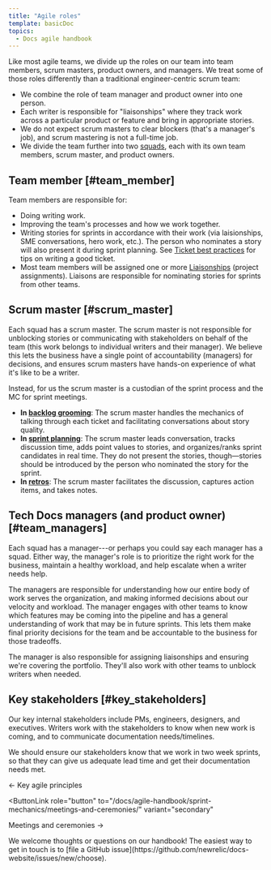 ```yaml
---
title: "Agile roles"
template: basicDoc
topics:
  - Docs agile handbook
---
```

Like most agile teams, we divide up the roles on our team into team members, scrum masters, product owners, and managers. We treat some of those roles differently than a traditional engineer-centric scrum team:

- We combine the role of team manager and product owner into one person.
- Each writer is responsible for "liaisonships" where they track work across a particular product or feature and bring in appropriate stories.
- We do not expect scrum masters to clear blockers (that's a manager's job), and scrum mastering is not a full-time job.
- We divide the team further into two [squads](/docs/agile-handbook/key-concepts/agile-sprints-profusion-of-terms/#teams-and-squads), each with its own team members, scrum master, and product owners.

## Team member [#team_member]

Team members are responsible for:

- Doing writing work.
- Improving the team's processes and how we work together.
- Writing stories for sprints in accordance with their work (via laisionships, SME conversations, hero work, etc.). The person who nominates a story will also present it during sprint planning. See [Ticket best practices](/docs/agile-handbook/appendices/ticket-best-practices/) for tips on writing a good ticket.
- Most team members will be assigned one or more [Liaisonships](/docs/agile-handbook/sprint-mechanics/liaisonships/) (project assignments). Liaisons are responsible for nominating stories for sprints from other teams.

## Scrum master [#scrum_master]

Each squad has a scrum master. The scrum master is not responsible for unblocking stories or communicating with stakeholders on behalf of the team (this work belongs to individual writers and their manager). We believe this lets the business have a single point of accountability (managers) for decisions, and ensures scrum masters have hands-on experience of what it's like to be a writer.

Instead, for us the scrum master is a custodian of the sprint process and the MC for sprint meetings.

- **In [backlog grooming](/docs/agile-handbook/sprint-mechanics/meetings-and-ceremonies/#backlog_grooming)**: The scrum master handles the mechanics of talking through each ticket and facilitating conversations about story quality. 
- **In [sprint planning](/docs/agile-handbook/sprint-mechanics/meetings-and-ceremonies/#sprint_planning)**: The scrum master leads conversation, tracks discussion time, adds point values to stories, and organizes/ranks sprint candidates in real time. They do not present the stories, though—stories should be introduced by the person who nominated the story for the sprint.
- **In [retros](/docs/agile-handbook/sprint-mechanics/meetings-and-ceremonies/#retro)**: The scrum master facilitates the discussion, captures action items, and takes notes. 

## Tech Docs managers (and product owner) [#team_managers]

Each squad has a manager---or perhaps you could say each manager has a squad. Either way, the manager's role is to prioritize the right work for the business, maintain a healthy workload, and help escalate when a writer needs help.

The managers are responsible for understanding how our entire body of work serves the organization, and making informed decisions about our velocity and workload. The manager engages with other teams to know which features may be coming into the pipeline and has a general understanding of work that may be in future sprints. This lets them make final priority decisions for the team and be accountable to the business for those tradeoffs. 

The manager is also responsible for assigning liaisonships and ensuring we're covering the portfolio. They'll also work with other teams to unblock writers when needed. 

## Key stakeholders [#key_stakeholders]

Our key internal stakeholders include PMs, engineers, designers, and executives. Writers work with the stakeholders to know when new work is coming, and to communicate documentation needs/timelines. 

We should ensure our stakeholders know that we work in two week sprints, so that they can give us adequate lead time and get their documentation needs met.

<ButtonGroup>
  <ButtonLink
  role="button"
  to="/docs/agile-handbook/key-concepts/key-agile-principles/"
  variant="secondary"
  >
  ← Key agile principles
  </ButtonLink>

  <ButtonLink
  role="button"
  to="/docs/agile-handbook/sprint-mechanics/meetings-and-ceremonies/"
  variant="secondary"
  >
  Meetings and ceremonies →
  </ButtonLink>
</ButtonGroup>

<Callout variant="tip">
We welcome thoughts or questions on our handbook! The easiest way to get in touch is to [file a GitHub issue](https://github.com/newrelic/docs-website/issues/new/choose).
</Callout>